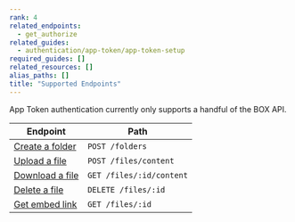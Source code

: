 ```yaml
---
rank: 4
related_endpoints:
  - get_authorize
related_guides:
  - authentication/app-token/app-token-setup
required_guides: []
related_resources: []
alias_paths: []
title: "Supported Endpoints"
---
```

App Token authentication currently only supports a handful of the BOX API.

| Endpoint                                     | Path                     |
| -------------------------------------------- | ------------------------ |
| [Create a folder](e://post-folders)          | `POST /folders`    |
| [Upload a file](e://post-files-content)      | `POST /files/content`    |
| [Download a file](e://get-files-id-content)  | `GET /files/:id/content` |
| [Delete a file](e://delete-files-id) | `DELETE /files/:id`      |
| [Get embed link](e://get-files-id)          | `GET /files/:id`         |
